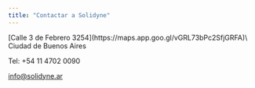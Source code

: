 ```yaml
---
title: "Contactar a Solidyne"
---
```


<Card title="SOLIDYNE SRL" icon="location-dot" iconType="solid">
  [Calle 3 de Febrero 3254](https://maps.app.goo.gl/vGRL73bPc2SfjGRFA)\
  Ciudad de Buenos Aires

  Tel: +54 11 4702 0090

  [info@solidyne.ar](mailto:info@solidyne.ar)
</Card>